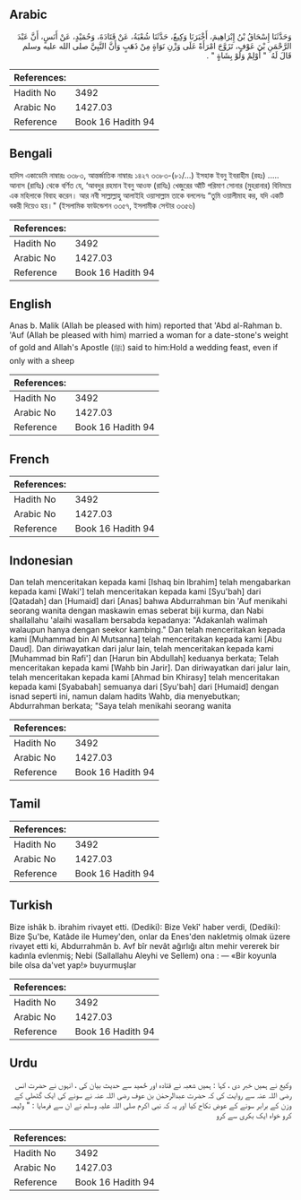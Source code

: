 ## Arabic


<div dir="rtl" lang="ar" style={{fontSize:'larger',backgroundColor:'#f8f9fa',padding:20}}>
وَحَدَّثَنَا إِسْحَاقُ بْنُ إِبْرَاهِيمَ، أَخْبَرَنَا وَكِيعٌ، حَدَّثَنَا شُعْبَةُ، عَنْ قَتَادَةَ، وَحُمَيْدٍ، عَنْ أَنَسٍ، أَنَّ عَبْدَ الرَّحْمَنِ بْنَ عَوْفٍ، تَزَوَّجَ امْرَأَةً عَلَى وَزْنِ نَوَاةٍ مِنْ ذَهَبٍ وَأَنَّ النَّبِيَّ صلى الله عليه وسلم قَالَ لَهُ ‏ "‏ أَوْلِمْ وَلَوْ بِشَاةٍ ‏"‏ ‏.‏
</div>
<div style={{backgroundColor:'#f8f9fa',padding:20, marginBottom: 10}}><table> <thead> <tr> <th>References:</th> <th></th> </tr> </thead> <tbody><tr><td>Hadith No</td><td>3492</td></tr><tr><td>Arabic No</td><td>1427.03</td></tr><tr><td>Reference</td><td>Book 16 Hadith 94</td></tr></tbody></table></div>

## Bengali


<div dir="ltr" lang="bn" style={{fontSize:'larger',backgroundColor:'#f8f9fa',padding:20}}>
হাদিস একাডেমি নাম্বারঃ ৩৩৮৩, আন্তর্জাতিক নাম্বারঃ ১৪২৭ ৩৩৮৩-(৮১/...) ইসহাক ইবনু ইবরাহীম (রহঃ) ..... আনাস (রাযিঃ) থেকে বর্ণিত যে, ‘আবদুর রহমান ইবনু আওফ (রাযিঃ) খেজুরের আঁটি পরিমাণ সোনার (মুহরানার) বিনিময়ে এক মহিলাকে বিবাহ করেন। আর নবী সাল্লাল্লাহু আলাইহি ওয়াসাল্লাম তাকে বললেনঃ “তুমি ওয়ালীমাহ কর, যদি একটি বকরী দিয়েও হয়।" (ইসলামিক ফাউন্ডেশন ৩৩৫৭, ইসলামীক সেন্টার ৩৩৫৬)
</div>
<div style={{backgroundColor:'#f8f9fa',padding:20, marginBottom: 10}}><table> <thead> <tr> <th>References:</th> <th></th> </tr> </thead> <tbody><tr><td>Hadith No</td><td>3492</td></tr><tr><td>Arabic No</td><td>1427.03</td></tr><tr><td>Reference</td><td>Book 16 Hadith 94</td></tr></tbody></table></div>

## English


<div dir="ltr" lang="en" style={{fontSize:'larger',backgroundColor:'#f8f9fa',padding:20}}>
Anas b. Malik (Allah be pleased with him) reported that 'Abd al-Rahman b. 'Auf (Allah be pleased with him) married a woman for a date-stone's weight of gold and Allah's Apostle (ﷺ) said to him:Hold a wedding feast, even if only with a sheep
</div>
<div style={{backgroundColor:'#f8f9fa',padding:20, marginBottom: 10}}><table> <thead> <tr> <th>References:</th> <th></th> </tr> </thead> <tbody><tr><td>Hadith No</td><td>3492</td></tr><tr><td>Arabic No</td><td>1427.03</td></tr><tr><td>Reference</td><td>Book 16 Hadith 94</td></tr></tbody></table></div>

## French


<div dir="ltr" lang="fr" style={{fontSize:'larger',backgroundColor:'#f8f9fa',padding:20}}>

</div>
<div style={{backgroundColor:'#f8f9fa',padding:20, marginBottom: 10}}><table> <thead> <tr> <th>References:</th> <th></th> </tr> </thead> <tbody><tr><td>Hadith No</td><td>3492</td></tr><tr><td>Arabic No</td><td>1427.03</td></tr><tr><td>Reference</td><td>Book 16 Hadith 94</td></tr></tbody></table></div>

## Indonesian


<div dir="ltr" lang="id" style={{fontSize:'larger',backgroundColor:'#f8f9fa',padding:20}}>
Dan telah menceritakan kepada kami [Ishaq bin Ibrahim] telah mengabarkan kepada kami [Waki'] telah menceritakan kepada kami [Syu'bah] dari [Qatadah] dan [Humaid] dari [Anas] bahwa Abdurrahman bin 'Auf menikahi seorang wanita dengan maskawin emas seberat biji kurma, dan Nabi shallallahu 'alaihi wasallam bersabda kepadanya: "Adakanlah walimah walaupun hanya dengan seekor kambing." Dan telah menceritakan kepada kami [Muhammad bin Al Mutsanna] telah menceritakan kepada kami [Abu Daud]. Dan diriwayatkan dari jalur lain, telah menceritakan kepada kami [Muhammad bin Rafi'] dan [Harun bin Abdullah] keduanya berkata; Telah menceritakan kepada kami [Wahb bin Jarir]. Dan diriwayatkan dari jalur lain, telah menceritakan kepada kami [Ahmad bin Khirasy] telah menceritakan kepada kami [Syababah] semuanya dari [Syu'bah] dari [Humaid] dengan isnad seperti ini, namun dalam hadits Wahb, dia menyebutkan; Abdurrahman berkata; "Saya telah menikahi seorang wanita
</div>
<div style={{backgroundColor:'#f8f9fa',padding:20, marginBottom: 10}}><table> <thead> <tr> <th>References:</th> <th></th> </tr> </thead> <tbody><tr><td>Hadith No</td><td>3492</td></tr><tr><td>Arabic No</td><td>1427.03</td></tr><tr><td>Reference</td><td>Book 16 Hadith 94</td></tr></tbody></table></div>

## Tamil


<div dir="ltr" lang="ta" style={{fontSize:'larger',backgroundColor:'#f8f9fa',padding:20}}>

</div>
<div style={{backgroundColor:'#f8f9fa',padding:20, marginBottom: 10}}><table> <thead> <tr> <th>References:</th> <th></th> </tr> </thead> <tbody><tr><td>Hadith No</td><td>3492</td></tr><tr><td>Arabic No</td><td>1427.03</td></tr><tr><td>Reference</td><td>Book 16 Hadith 94</td></tr></tbody></table></div>

## Turkish


<div dir="ltr" lang="tr" style={{fontSize:'larger',backgroundColor:'#f8f9fa',padding:20}}>
Bize ishâk b. ibrahim rivayet etti. (Dediki): Bize Vekî' haber verdi, (Dediki): Bize Şu'be, Katâde ile Humey'den, onlar da Enes'den nakletmiş olmak üzere rivayet etti ki, Abdurrahmân b. Avf bîr nevât ağırlığı altın mehir vererek bir kadınla evlenmiş; Nebi (Sallallahu Aleyhi ve Sellem) ona : — «Bir koyunla bile olsa da'vet yap!» buyurmuşlar
</div>
<div style={{backgroundColor:'#f8f9fa',padding:20, marginBottom: 10}}><table> <thead> <tr> <th>References:</th> <th></th> </tr> </thead> <tbody><tr><td>Hadith No</td><td>3492</td></tr><tr><td>Arabic No</td><td>1427.03</td></tr><tr><td>Reference</td><td>Book 16 Hadith 94</td></tr></tbody></table></div>

## Urdu


<div dir="rtl" lang="ur" style={{fontSize:'larger',backgroundColor:'#f8f9fa',padding:20}}>
وکیع نے ہمیں خبر دی ، کہا : ہمیں شعبہ نے قتادہ اور حُمید سے حدیث بیان کی ، انہوں نے حضرت انس رضی اللہ عنہ سے روایت کی کہ حضرت عبدالرحمٰن بن عوف رضی اللہ عنہ نے سونے کی ایک گٹھلی کے وزن کے برابر سونے کے عوض نکاح کیا اور یہ کہ نبی اکرم صلی اللہ علیہ وسلم نے ان سے فرمایا : " ولیمہ کرو خواہ ایک بکری سے کرو
</div>
<div style={{backgroundColor:'#f8f9fa',padding:20, marginBottom: 10}}><table> <thead> <tr> <th>References:</th> <th></th> </tr> </thead> <tbody><tr><td>Hadith No</td><td>3492</td></tr><tr><td>Arabic No</td><td>1427.03</td></tr><tr><td>Reference</td><td>Book 16 Hadith 94</td></tr></tbody></table></div>